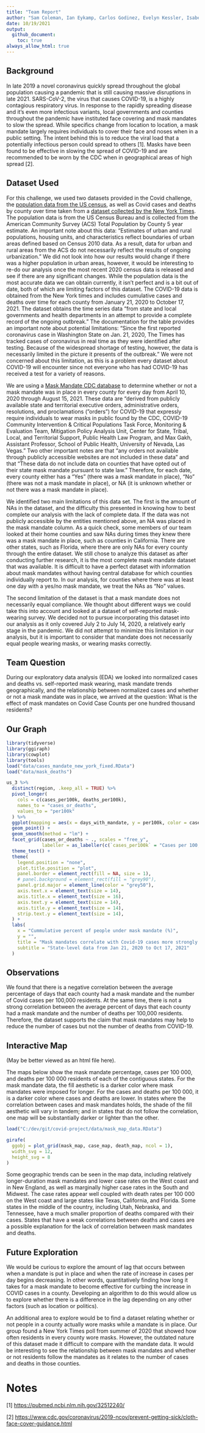 ```yaml
---
title: "Team Report"
author: "Sam Coleman, Ian Eykamp, Carlos Godinez, Evelyn Kessler, Isabel Serrato"
date: 10/19/2021
output:
  github_document:
    toc: true
always_allow_html: true
---
```


## Background

In late 2019 a novel coronavirus quickly spread throughout the global population causing a pandemic that is still causing massive disruptions in late 2021. SARS-CoV-2, the virus that causes COVID-19, is a highly contagious respiratory virus. In response to the rapidly spreading disease and it's even more infectious variants, local governments and counties throughout the pandemic have instituted face covering and mask mandates to slow the spread. While specifics change from location to location, a mask mandate largely requires individuals to cover their face and noses when in a public setting. The intent behind this is to reduce the viral load that a potentially infectious person could spread to others [1]. Masks have been found to be effective in slowing the spread of COVID-19 and are recommended to be worn by the CDC when in geographical areas of high spread [2].

## Dataset Used

For this challenge, we used two datasets provided in the Covid challenge, the [population data from the US census](https://data.census.gov/cedsci/table?t=Population%20Total&g=0100000US%240500000&tid=DECENNIALPL2020.P1), as well as Covid cases and deaths by county over time taken from a [dataset collected by the New York Times](https://raw.githubusercontent.com/nytimes/covid-19-data/master/us-counties.csv). The population data is from the US Census Bureau and is collected from the American Community Survey (ACS) Total Population by County 5 year estimate. An important note about this data: "Estimates of urban and rural populations, housing units, and characteristics reflect boundaries of urban areas defined based on Census 2010 data. As a result, data for urban and rural areas from the ACS do not necessarily reflect the results of ongoing urbanization." We did not look into how our results would change if there was a higher population in urban areas, however, it would be interesting to re-do our analysis once the most recent 2020 census data is released and see if there are any significant changes. While the population data is the most accurate data we can obtain currently, it isn't perfect and is a bit out of date, both of which are limiting factors of this dataset. The COVID-19 data is obtained from the New York times and includes cumulative cases and deaths over time for each county from January 21, 2020 to October 17, 2021. The dataset obtains the time series data "from state and local governments and health departments in an attempt to provide a complete record of the ongoing outbreak." The documentation for the table provides an important note about potential limitations: "Since the first reported coronavirus case in Washington State on Jan. 21, 2020, The Times has tracked cases of coronavirus in real time as they were identified after testing. Because of the widespread shortage of testing, however, the data is necessarily limited in the picture it presents of the outbreak." We were not concerned about this limitation, as this is a problem every dataset about COVID-19 will encounter since not everyone who has had COVID-19 has received a test for a variety of reasons.

We are using a [Mask Mandate CDC database](https://data.cdc.gov/Policy-Surveillance/U-S-State-and-Territorial-Public-Mask-Mandates-Fro/62d6-pm5i) to determine whether or not a mask mandate was in place in every county for every day from April 10, 2020 through August 15, 2021. These data are "derived from publicly available state and territorial executive orders, administrative orders, resolutions, and proclamations ("orders") for COVID-19 that expressly require individuals to wear masks in public found by the CDC, COVID-19 Community Intervention & Critical Populations Task Force, Monitoring & Evaluation Team, Mitigation Policy Analysis Unit, Center for State, Tribal, Local, and Territorial Support, Public Health Law Program, and Max Gakh, Assistant Professor, School of Public Health, University of Nevada, Las Vegas." Two other important notes are that "any orders not available through publicly accessible websites are not included in these data" and that "These data do not include data on counties that have opted out of their state mask mandate pursuant to state law." Therefore, for each date, every county either has a "Yes" (there was a mask mandate in place), "No" (there was not a mask mandate in place), or NA (it is unknown whether or not there was a mask mandate in place).

We identified two main limitations of this data set. The first is the amount of NAs in the dataset, and the difficulty this presented in knowing how to best complete our analysis with the lack of complete data. If the data was not publicly accessible by the entities mentioned above, an NA was placed in the mask mandate column. As a quick check, some members of our team looked at their home counties and saw NAs during times they knew there was a mask mandate in place, such as counties in California. There are other states, such as Florida, where there are only NAs for every county through the entire dataset. We still chose to analyze this dataset as after conducting further research, it is the most complete mask mandate dataset that was available. It is difficult to have a perfect dataset with information about mask mandates without having central database for which counties individually report to. In our analysis, for counties where there was at least one day with a yes/no mask mandate, we treat the NAs as "No" values.

The second limitation of the dataset is that a mask mandate does not necessarily equal compliance. We thought about different ways we could take this into account and looked at a dataset of self-reported mask-wearing survey. We decided not to pursue incorporating this dataset into our analysis as it only covered July 2 to July 14, 2020, a relatively early stage in the pandemic. We did not attempt to minimize this limitation in our analysis, but it is important to consider that mandate does not necessarily equal people wearing masks, or wearing masks correctly.

## Team Question

During our exploratory data analysis (EDA) we looked into normalized cases and deaths vs. self-reported mask wearing, mask mandate trends geographically, and the relationship between normalized cases and whether or not a mask mandate was in place, we arrived at the question: What is the effect of mask mandates on Covid Case Counts per one hundred thousand residents?

## Our Graph

```r
library(tidyverse)
library(ggiraph)
library(cowplot)
library(tools)
load("data/cases_mandate_new_york_fixed.RData")
load("data/mask_deaths")
```

```r
us_3 %>%
  distinct(region, .keep_all = TRUE) %>% 
  pivot_longer(
    cols = c(cases_per100k, deaths_per100k),
    names_to = "cases_or_deaths",
    values_to = "per100k"
  ) %>% 
  ggplot(mapping = aes(x = days_with_mandate, y = per100k, color = cases_or_deaths)) +
  geom_point() + 
  geom_smooth(method = "lm") + 
  facet_grid(cases_or_deaths ~ ., scales = "free_y", 
             labeller = as_labeller(c(`cases_per100k` = "Cases per 100,000", `deaths_per100k` = "Deaths per 100,000"))) +
  theme_test() +
  theme(
    legend.position = "none",
    plot.title.position = "plot",
    panel.border = element_rect(fill = NA, size = 1),
    # panel.background = element_rect(fill = "grey90"),
    panel.grid.major = element_line(color = "grey50"),
    axis.text.x = element_text(size = 14),
    axis.title.x = element_text(size = 16),
    axis.text.y = element_text(size = 14),
    axis.title.y = element_text(size = 14),
    strip.text.y = element_text(size = 14),
  ) +
  labs(
    x = "Cummulative percent of people under mask mandate (%)",
    y = "",
    title = "Mask mandates correlate with Covid-19 cases more strongly than deaths",
    subtitle = "State-level data from Jan 21, 2020 to Oct 17, 2021"
  ) 
```

## Observations

We found that there is a negative correlation between the average percentage of days that each county had a mask mandate and the number of Covid cases per 100,000 residents. At the same time, there is not a strong correlation between the average percent of days that each county had a mask mandate and the number of deaths per 100,000 residents. Therefore, the dataset supports the claim that mask mandates may help to reduce the number of cases but not the number of deaths from COVID-19.

## Interactive Map

(May be better viewed as an html file here).

The maps below show the mask mandate percentage, cases per 100 000, and deaths per 100 000 residents of each of the contiguous states. For the mask mandate data, the fill aesthetic is a darker color where mask mandates were imposed for longer. For the cases and deaths per 100 000, it is a darker color where cases and deaths are lower. In states where the correlation between cases and mask mandates holds, the shade of the fill aesthetic will vary in tandem; and in states that do not follow the correlation, one map will be substantially darker or lighter than the other.

```r
load("C:/dev/git/covid-project/data/mask_map_data.RData")

girafe(
  ggobj = plot_grid(mask_map, case_map, death_map, ncol = 1),
  width_svg = 12, 
  height_svg = 8
)
```

Some geographic trends can be seen in the map data, including relatively longer-duration mask mandates and lower case rates on the West coast and in New England, as well as marginally higher case rates in the South and Midwest. The case rates appear well coupled with death rates per 100 000 on the West coast and large states like Texas, California, and Florida. Some states in the middle of the country, including Utah, Nebraska, and Tennessee, have a much smaller proportion of deaths compared with their cases. States that have a weak correlations between deaths and cases are a possible explanation for the lack of correlation between mask mandates and deaths.

## Future Exploration

We would be curious to explore the amount of lag that occurs between when a mandate is put in place and when the rate of increase in cases per day begins decreasing. In other words, quantitatively finding how long it takes for a mask mandate to become effective for curbing the increase in COVID cases in a county. Developing an algorithm to do this would allow us to explore whether there is a difference in the lag depending on any other factors (such as location or politics).

An additional area to explore would be to find a dataset relating whether or not people in a county actually wore masks while a mandate is in place. Our group found a New York Times poll from summer of 2020 that showed how often residents in every county wore masks. However, the outdated nature of this dataset made it difficult to compare with the mandate data. It would be interesting to see the relationship between mask mandates and whether or not residents follow the mandates as it relates to the number of cases and deaths in those counties.

# Notes

<!-- -------------------------------------------------- -->

[1] <https://pubmed.ncbi.nlm.nih.gov/32512240/>

[2] <https://www.cdc.gov/coronavirus/2019-ncov/prevent-getting-sick/cloth-face-cover-guidance.html>
